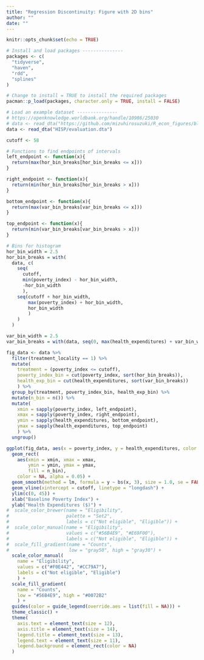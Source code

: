 ```yaml
---
title: "Regression Discontinuity: Figure with 2D bins"
author: ""
date: ""
---
```


```r
knitr::opts_chunk$set(echo = TRUE)
```

```r
# Install and load packages ---------------
packages <- c(
  "tidyverse",
  "haven",
  "rdd",
  "splines"
)

# Change to install = TRUE to install the required packages
pacman::p_load(packages, character.only = TRUE, install = FALSE)

# Load an example dataset ---------------
# https://openknowledge.worldbank.org/handle/10986/25030
# data <- read_dta("https://github.com/mizuhirosuzuki/R_econ_figures/blob/master/Library/HISP/evaluation.dta")
data <- read_dta("HISP/evaluation.dta")

cutoff <- 58

# Functions to find endpoints of intervals
left_endpoint <- function(x){
  return(max(hor_bin_breaks[hor_bin_breaks <= x]))
}

right_endpoint <- function(x){
  return(min(hor_bin_breaks[hor_bin_breaks > x]))
}

bottom_endpoint <- function(x){
  return(max(var_bin_breaks[var_bin_breaks <= x]))
}

top_endpoint <- function(x){
  return(min(var_bin_breaks[var_bin_breaks > x]))
}

# Bins for histogram
hor_bin_width = 2.5
hor_bin_breaks = with(
  data, c(
    seq(
      cutoff, 
      min(poverty_index) - hor_bin_width, 
      -hor_bin_width
      ), 
    seq(cutoff + hor_bin_width, 
        max(poverty_index) + hor_bin_width, 
        hor_bin_width
        )
    )
  )

var_bin_width = 2.5
var_bin_breaks = with(data, seq(0, max(health_expenditures) + var_bin_width, var_bin_width))

fig_data <- data %>%
  filter(treatment_locality == 1) %>%
  mutate(
    treatment = (poverty_index <= cutoff),
    poverty_index_bin = cut(poverty_index, sort(hor_bin_breaks)),
    health_exp_bin = cut(health_expenditures, sort(var_bin_breaks))
    ) %>%
  group_by(treatment, poverty_index_bin, health_exp_bin) %>%
  mutate(n_bin = n()) %>%
  mutate(
    xmin = sapply(poverty_index, left_endpoint),
    xmax = sapply(poverty_index, right_endpoint),
    ymin = sapply(health_expenditures, bottom_endpoint),
    ymax = sapply(health_expenditures, top_endpoint)
    ) %>%
  ungroup()

ggplot(fig_data, aes(x = poverty_index, y = health_expenditures, color = treatment)) +
  geom_rect(
    aes(xmin = xmin, xmax = xmax, 
        ymin = ymin, ymax = ymax,
        fill = n_bin),
    color = NA, alpha = 0.05) +
  geom_smooth(method = lm, formula = y ~ bs(x, 3), size = 1.0, se = FALSE) +
  geom_vline(xintercept = cutoff, linetype = "longdash") +
  ylim(c(0, 45)) +
  xlab("Baseline Poverty Index") +
  ylab("Health Expenditures ($)") +
#  scale_color_brewer(name = "Eligibility",
#                     palette = "Set2", 
#                     labels = c("Not eligible", "Eligible")) +
#  scale_color_manual(name = "Eligibility",
#                     values = c("#56B4E9", "#E69F00"),
#                     labels = c("Not eligible", "Eligible")) +
#  scale_fill_gradient(name = "Counts",
#                      low = "gray50", high = "gray30") +
  scale_color_manual(
    name = "Eligibility",
    values = c("#F0E442", "#CC79A7"),
    labels = c("Not eligible", "Eligible")
    ) +
  scale_fill_gradient(
    name = "Counts",
    low = "#56B4E9", high = "#0072B2"
    ) +
  guides(color = guide_legend(override.aes = list(fill = NA))) +
  theme_classic() +
  theme(
    axis.text = element_text(size = 12),
    axis.title = element_text(size = 14),
    legend.title = element_text(size = 13),
    legend.text = element_text(size = 11),
    legend.background = element_rect(color = NA)
  )

```
